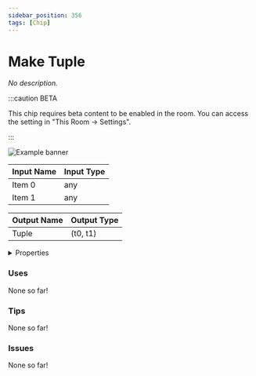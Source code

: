 ```yaml
---
sidebar_position: 356
tags: [Chip]
---
```


# Make Tuple

*No description.*

:::caution BETA

This chip requires beta content to be enabled in the room. You can access the setting in "This Room -> Settings".

:::

![Example banner](./assets/bee72c1d-266b-4ea4-b185-7500618030c6.svg)

| Input Name | Input Type |
|-----------|-----------|
| Item 0 | any |
| Item 1 | any |

| Output Name | Output Type |
|-----------|-----------|
| Tuple | (t0, t1) |


<details>
  <summary>Properties</summary>
  <div>
    <div>
    <table>
      <thead>
        <tr>
          <th>Is beta required?</th>
          <th>✅</th>
        </tr>
        <tr>
          <th>Is this chip a trolling risk?</th>
          <th>❌</th>
        </tr>
        <tr>
          <th>Chip UUPD</th>
          <th>._uuid</th>
        </tr>
      </thead>
    </table>
    </div>
  </div>
</details>

### Uses

None so far!

### Tips

None so far!

### Issues

None so far!